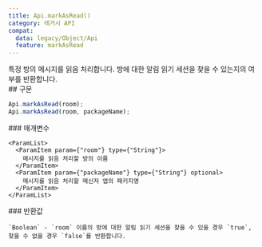 ```yaml
---
title: Api.markAsRead()
category: 레거시 API
compat:
  data: legacy/Object/Api
  feature: markAsRead
---
```


<Section>
  특정 방의 메시지를 읽음 처리합니다. 방에 대한 알림 읽기 세션을 찾을 수 있는지의 여부를 반환합니다.
</Section>
<Section>
  ## 구문

  ~~~js
  Api.markAsRead(room);
  Api.markAsRead(room, packageName);
  ~~~

  <Section>
    ### 매개변수

    <ParamList>
      <ParamItem param={"room"} type={"String"}>
        메시지를 읽음 처리할 방의 이름
      </ParamItem>
      <ParamItem param={"packageName"} type={"String"} optional>
        메시지를 읽음 처리할 메신저 앱의 패키지명
      </ParamItem>
    </ParamList>
  </Section>
  <Section>
    ### 반환값

    `Boolean` - `room` 이름의 방에 대한 알림 읽기 세션을 찾을 수 있을 경우 `true`, 찾을 수 없을 경우 `false`를 반환합니다.
  </Section>
</Section>